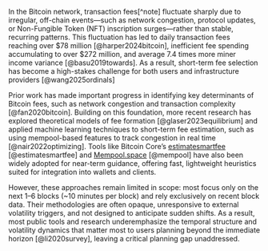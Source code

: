 In the Bitcoin network, transaction fees[^note] fluctuate sharply due to irregular, off-chain events—such as network congestion, protocol updates, or Non-Fungible Token (NFT) inscription surges—rather than stable, recurring patterns. This fluctuation has led to daily transaction fees reaching over $78 million [@harper2024bitcoin], inefficient fee spending accumulating to over $272 million, and average 7.4 times more miner income variance [@basu2019towards]. As a result, short-term fee selection has become a high-stakes challenge for both users and infrastructure providers [@wang2025ordinals]

Prior work has made important progress in identifying key determinants of Bitcoin fees, such as network congestion and transaction complexity [@fan2020bitcoin]. Building on this foundation, more recent research has explored theoretical models of fee formation [@glaser2023equilibrium] and applied machine learning techniques to short-term fee estimation, such as using mempool-based features to track congestion in real time [@nair2022optimizing]. Tools like Bitcoin Core’s [estimatesmartfee]("https://developer.bitcoin.org/reference/rpc/estimatesmartfee.html") [@estimatesmartfee] and [Mempool.space]("https://mempool.space") [@mempool] have also been widely adopted for near-term guidance, offering fast, lightweight heuristics suited for integration into wallets and clients. 

However, these approaches remain limited in scope: most focus only on the next 1–6 blocks (~10 minutes per block) and rely exclusively on recent block data. Their methodologies are often opaque, unresponsive to external volatility triggers, and not designed to anticipate sudden shifts. As a result, most public tools and research underemphasize the temporal structure and volatility dynamics that matter most to users planning beyond the immediate horizon [@li2020survey], leaving a critical planning gap unaddressed.